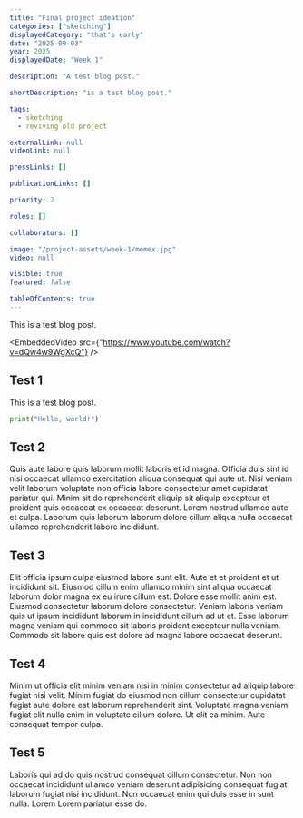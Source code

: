 ```yaml
---
title: "Final project ideation"
categories: ["sketching"]
displayedCategory: "that's early"
date: "2025-09-03"
year: 2025
displayedDate: "Week 1"

description: "A test blog post."

shortDescription: "is a test blog post."

tags:
  - sketching
  - reviving old project

externalLink: null
videoLink: null

pressLinks: []

publicationLinks: []

priority: 2

roles: []

collaborators: []

image: "/project-assets/week-1/memex.jpg"
video: null

visible: true
featured: false

tableOfContents: true
---
```


This is a test blog post.

<EmbeddedVideo src={"https://www.youtube.com/watch?v=dQw4w9WgXcQ"} />

## Test 1

This is a test blog post.

```python
print("Hello, world!")
```

## Test 2

Quis aute labore quis laborum mollit laboris et id magna. Officia duis sint id nisi occaecat ullamco exercitation aliqua consequat qui aute ut. Nisi veniam velit laborum voluptate non officia labore consectetur amet cupidatat pariatur qui. Minim sit do reprehenderit aliquip sit aliquip excepteur et proident quis occaecat ex occaecat deserunt. Lorem nostrud ullamco aute et culpa. Laborum quis laborum laborum dolore cillum aliqua nulla occaecat ullamco reprehenderit labore incididunt.

## Test 3

Elit officia ipsum culpa eiusmod labore sunt elit. Aute et et proident et ut incididunt sit. Eiusmod cillum enim ullamco minim sint aliqua occaecat laborum dolor magna ex eu irure cillum est. Dolore esse mollit anim est. Eiusmod consectetur laborum dolore consectetur. Veniam laboris veniam quis ut ipsum incididunt laborum in incididunt cillum ad ut et. Esse laborum magna veniam qui commodo sit laboris proident excepteur nulla veniam. Commodo sit labore quis est dolore ad magna labore occaecat deserunt.

## Test 4

Minim ut officia elit minim veniam nisi in minim consectetur ad aliquip labore fugiat nisi velit. Minim fugiat do eiusmod non cillum consectetur cupidatat fugiat aute dolore est laborum reprehenderit sint. Voluptate magna veniam fugiat elit nulla enim in voluptate cillum dolore. Ut elit ea minim. Aute consequat tempor culpa.

## Test 5

Laboris qui ad do quis nostrud consequat cillum consectetur. Non non occaecat incididunt ullamco veniam deserunt adipisicing consequat fugiat laborum fugiat nisi incididunt. Non occaecat enim qui duis esse in sunt nulla. Lorem Lorem pariatur esse do.
